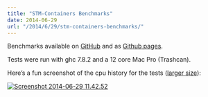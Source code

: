 ```yaml
---
title: "STM-Containers Benchmarks"
date: 2014-06-29
url: "/2014/6/29/stm-containers-benchmarks/"
---
```



Benchmarks available on [GitHub](https://github.com/ChristopherBiscardi/stm-containers-benchmarks) and as [Github pages](http://christopherbiscardi.github.io/stm-containers-benchmarks/).

Tests were run with ghc 7.8.2 and a 12 core Mac Pro (Trashcan).

Here’s a fun screenshot of the cpu history for the tests ([larger size](http://res.cloudinary.com/diqzbm8lz/image/upload/v1428611512/Screenshot-2014-06-29-11.42.52_woo407.png)):

[![Screenshot 2014-06-29 11.42.52](http://res.cloudinary.com/diqzbm8lz/image/upload/h_300,w_253/v1428611512/Screenshot-2014-06-29-11.42.52_woo407.png)](http://res.cloudinary.com/diqzbm8lz/image/upload/v1428611512/Screenshot-2014-06-29-11.42.52_woo407.png)
